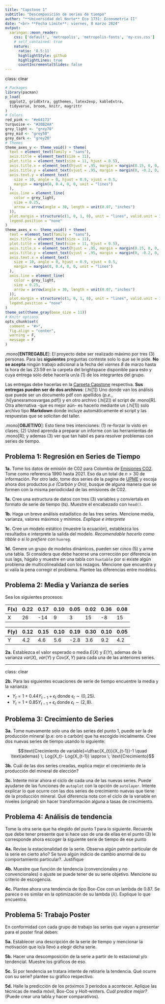 ```yaml
---
title: "Capstone 1"
subtitle: "Descomposición de series de tiempo"
author: "**Universidad del Norte** Eco 1731: Econometría II"
date: "<br> **Fecha Límite**: viernes, 8 marzo 2024"
output: 
  xaringan::moon_reader:
    css: ['default', 'metropolis', 'metropolis-fonts', 'my-css.css']
    # self_contained: true
    nature:
      ratio: '8.5:11'
      highlightStyle: github
      highlightLines: true
      countIncrementalSlides: false
---
```

class: clear

```R
# Packages
library(pacman)
p_load(
  ggplot2, gridExtra, ggthemes, latex2exp, kableExtra,
  tidyverse, broom, knitr, magrittr
)
# Colors
red_pink <- "#e64173"
turquoise <- "#20B2AA"
grey_light <- "grey70"
grey_mid <- "grey50"
grey_dark <- "grey20"
# Themes
theme_axes_y <- theme_void() + theme(
  text = element_text(family = "sans"),
  axis.title = element_text(size = 11),
  plot.title = element_text(size = 11, hjust = 0.5),
  axis.title.x = element_text(hjust = .95, margin = margin(0.15, 0, 0, 0, unit = "lines")),
  axis.title.y = element_text(vjust = .95, margin = margin(0, -0.2, 0, 0, unit = "lines")),
  axis.text.y = element_text(
    size = 10, angle = 0, hjust = 0.9, vjust = 0.5,
    margin = margin(0, 0.4, 0, 0, unit = "lines")
  ),
  axis.line = element_line(
    color = grey_light,
    size = 0.25,
    arrow = arrow(angle = 30, length = unit(0.07, "inches")
  )),
  plot.margin = structure(c(1, 0, 1, 0), unit = "lines", valid.unit = 3L, class = "unit"),
  legend.position = "none"
)
theme_axes_x <- theme_void() + theme(
  text = element_text(family = "sans"),
  axis.title = element_text(size = 11),
  plot.title = element_text(size = 11, hjust = 0.5),
  axis.title.x = element_text(hjust = .95, margin = margin(0.15, 0, 0, 0, unit = "lines")),
  axis.title.y = element_text(vjust = .95, margin = margin(0, -0.2, 0, 0, unit = "lines")),
  axis.text.x = element_text(
    size = 10, angle = 0, hjust = 0.9, vjust = 0.5,
    margin = margin(0, 0.4, 0, 0, unit = "lines")
  ),
  axis.line = element_line(
    color = grey_light,
    size = 0.25,
    arrow = arrow(angle = 30, length = unit(0.07, "inches")
  )),
  plot.margin = structure(c(1, 0, 1, 0), unit = "lines", valid.unit = 3L, class = "unit"),
  legend.position = "none"
)
theme_set(theme_gray(base_size = 11))
# Knitr options
opts_chunk$set(
  comment = "#>",
  fig.align = "center",
  warning = F,
  message = F
)
```

.mono[**ENTREGABLE**]: El proyecto debe ser realizado máximo por tres (3) personas. Para las **siguientes** preguntas conteste solo lo que se le pide. **No se acepta** ningún trabajo adicional a la fecha del _viernes 8 _ de marzo hasta la hora de las 23:59 en la carpeta del brightspace disponible para esto y cuya entrega solo debe hacerla un/a (1) de los integrantes del grupo.

Las entregas debe hacerlas en la [Carpeta Capstone](https://cursos.uninorte.edu.co/d2l/home) respectiva. **Sus entregas pueden ser de dos archivos**: (.hi[1]) Uno donde van los análisis que puede ser un documento pdf con apellidos (_p.e._, .hi[yanesramosvargas.pdf]) y en otro archivo (.hi[2]) el script de .mono[R]. Otra alternativa -que es mejor aún- es hacerlo mediante un (.hi[1]) solo archivo tipo **Markdown** donde incluye automáticamente el script y las respuestas que se solicitan del taller.

.mono[**OBJETIVO**]: Esto tiene tres intenciones: (1) re-forzar lo visto en clases; (2) Usted aprenda a preparar un informe con las herramientas de .mono[R];  y  ademas (3) ver que tan hábil es para resolver problemas con series de tiempo.

## Problema 1: Regresión en Series de Tiempo

**1a.** Tome los datos de emisión de C02 para Colombia de [Emisiones CO2](https://datosmacro.expansion.com/energia-y-medio-ambiente/emisiones-co2/colombia#:~:text=Colombia%20sube%20sus%20emisiones%20de%20CO2&text=En%20la%20tabla%20vemos%20que,1%2C53%20toneladas%20por%20habitante.). Tome como referencia 1990 hasta 2021. Eso da un total de $n>30$ de información. Por otro lado, tome dos series de la pagina de [UPME](https://www1.upme.gov.co/simco/Cifras-Sectoriales/Paginas/Informacion-estadistica-minera.aspx) y escoja ahora dos productos *p.e (Carbón y Oro)*, busque de alguna manera que se formen con la misma periodicidad de las emisiones de C02.

**1a.** Cree una estructura de datos con tres (3) variables y conviertala en formato de serie de tiempo (ts). Muestre el encabezado con `head()`.

**1b.** Haga un breve análisis estadístico de las tres series. Mencione media, varianza, valores máximos y mínimos. *Explique e interprete*

**1c.** Cree un modelo estático (muestre la ecuación), establezca los resultados e interprete la salida del modelo. *Recomendable hacerlo como tibble o si lo prefiere con* `huxreg`.

**1d.** Genere un grupo de modelos dinámicos, pueden ser cinco (5) y arme una tabla. Si considera que debe hacerse una corrección por diferencia en sus lags, hágalo y muestre en una tabla con `huxtable` por si existe algún problema de multicolinealidad con los rezagos. Mencione que encuentra y si valía la pena corregir el problema. Plantee las diferencias entre modelos.

## Problema 2: Media y Varianza de series

Sea los siguientes procesos:

| F(x) | 0.22 | 0.17 | 0.10 | 0.05 | 0.02 | 0.36 |0.08|
|------|------|------|------|------|------|------|----|
| X    | 26   | -14  | 9    | 3    | 15   | -8   | 15 |

| F(y) | 0.12 | 0.15 | 0.10 | 0.19 | 0.30 | 0.10 |0.05|
|------|------|------|------|------|------|------|----|
| Y    | 4.2  | 4.6  | 5.6  | -2.8 | 3.6  | 9.2  | 4.2|


**2a.** Establezca el valor esperado o media $E(X)$ y $E(Y)$, ademas de la varianza $var(X)$, $var(Y)$ y $Cov(X,Y)$ para cada una de las anteriores series.

---
class: clear

**2b.** Para las siguientes ecuaciones de serie de tiempo encuentre la media y la varianza:

- $Y_{t}=1+0.44Y_{t-1}+\epsilon_{t}$ donde $\epsilon_{t} \sim (0, 25)$.  
- $Y_{t}=1+0.85Y_{t-1}+\epsilon_{t}$ donde $\epsilon_{t} \sim (2, 8)$.

## Problema 3: Crecimiento de Series

**3a.** Tome nuevamente solo una de las series del punto 1, puede ser la de producción mineral (p.e: oro o carbón) que ha escogido inicialmente. Cree dos nuevas series de tiempo usando lo siguiente:

$$\text{Crecimiento de variable}=\dfrac{X_{t}}{X_{t-1}}-1 \quad \text{ademas} \; Log(X_t)- Log(X_{t-1}) \approx \; \text{Crecimiento}$$

**3b.** Cuál de las dos series creadas, explica mejor el crecimiento de la producción del mineral de elección?

**3c.** Intente mirar ahora el ciclo de cada una de las nuevas series. Puede ayudarse de las funciones de `autoplot` con la opción de `autolayer`. Intente explicar lo que ocurre con las dos series de crecimiento nuevas que tiene de la producción mineral. Qué diferencia nota con el ciclo de la variable en niveles (original) sin hacer transformación alguna a tasas de crecimiento.

## Problema 4: Análisis de tendencia

Tome la otra serie que ha elegido del punto 1 para lo siguiente. Recuerde que debe tener presente que si hace uso de una de ellas en el punto (3) le corresponde ahora escoger la siguiente serie de tiempo de ese punto <br/>

**4a.** Revise la estacionalidad de la serie. Observa algún patrón particular de la serie en cierto año? Se tuvo algún indicio de cambio anormal de su comportamiento particular?. Justifique

**4b.** Muestre que función de tendencia (convencionales y no convencionales) o ajuste se puede tener de su serie objetivo. Mencione su criterio de escogencia. 

**4c.** Plantee ahora una tendencia de tipo Box-Cox con un lambda de 0.87. Se parece o es similar en la optimización de su lambda $(\lambda)$. Explique lo que encuentra.  

## Problema 5: Trabajo Poster

En conformidad con cada grupo de trabajo las series que vayan a presentar para el poster final deben:

**5a.** Establecer una descripción de la serie de tiempo y mencionar la motivación que lo/a llevó a elegir dicha serie.

**5b.** Hacer una descomposición de la serie a partir de lo estacional y/o tendencial. Muestre los gráficos de eso.

**5c.** Si por tendencia se tratara intente de retirarle la tendencia. Qué ocurre con su serie? plantee su gráfico respectivo.

**5d.** Halle la predicción de los próximos 3 periodos a acontecer. Aplique las técnicas de media móvil, Box-Cox y Holt-winters. *Cuál predice mejor?* (Puede crear una tabla y hacer comparativos).